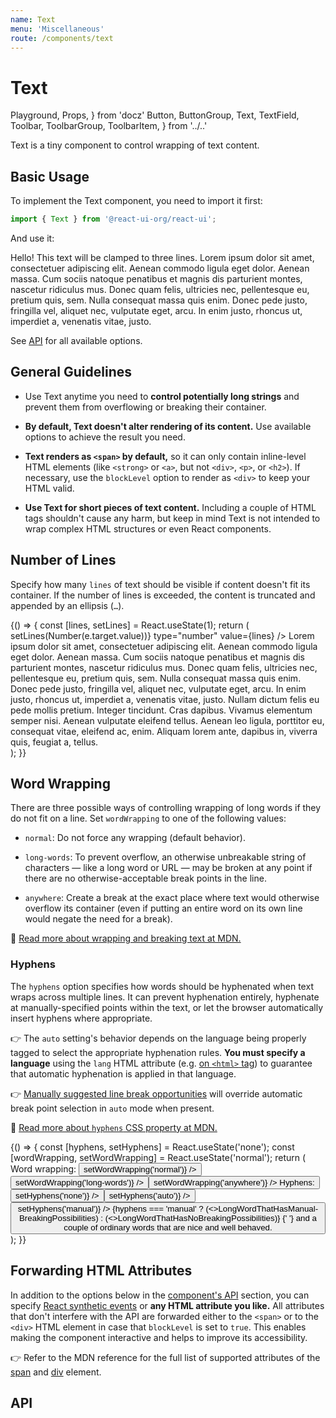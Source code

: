 ```yaml
---
name: Text
menu: 'Miscellaneous'
route: /components/text
---
```


# Text

  Playground,
  Props,
} from 'docz'
  Button,
  ButtonGroup,
  Text,
  TextField,
  Toolbar,
  ToolbarGroup,
  ToolbarItem,
} from '../..'

Text is a tiny component to control wrapping of text content.

## Basic Usage

To implement the Text component, you need to import it first:

```js
import { Text } from '@react-ui-org/react-ui';
```

And use it:

<Playground>
  <Placeholder>
    <Text lines={3}>
      Hello! This text will be clamped to three lines.
      Lorem ipsum dolor sit amet, consectetuer adipiscing elit. Aenean commodo
      ligula eget dolor. Aenean massa. Cum sociis natoque penatibus et magnis
      dis parturient montes, nascetur ridiculus mus. Donec quam felis,
      ultricies nec, pellentesque eu, pretium quis, sem. Nulla consequat massa
      quis enim. Donec pede justo, fringilla vel, aliquet nec, vulputate eget,
      arcu. In enim justo, rhoncus ut, imperdiet a, venenatis vitae, justo.
    </Text>
  </Placeholder>
</Playground>

See [API](#api) for all available options.

## General Guidelines

- Use Text anytime you need to **control potentially long strings** and
  prevent them from overflowing or breaking their container.

- **By default, Text doesn't alter rendering of its content.** Use available
  options to achieve the result you need.

- **Text renders as `<span>` by default,** so it can only contain
  inline-level HTML elements (like `<strong>` or `<a>`, but not `<div>`, `<p>`,
  or `<h2>`). If necessary, use the `blockLevel` option to render as `<div>` to
  keep your HTML valid.

- **Use Text for short pieces of text content.** Including a couple of HTML tags
  shouldn't cause any harm, but keep in mind Text is not intended to wrap
  complex HTML structures or even React components.

## Number of Lines

Specify how many `lines` of text should be visible if content doesn't fit its
container. If the number of lines is exceeded, the content is truncated and
appended by an ellipsis (`…`).

<Playground>
  {() => {
    const [lines, setLines] = React.useState(1);
    return (
      <div>
        <Toolbar align="baseline">
          <ToolbarItem>
            <TextField
              label="Number of lines"
              min={1}
              max={100}
              onChange={(e) => setLines(Number(e.target.value))}
              type="number"
              value={lines}
            />
          </ToolbarItem>
        </Toolbar>
        <Placeholder>
          <Text lines={lines}>
            Lorem ipsum dolor sit amet, consectetuer adipiscing elit. Aenean
            commodo ligula eget dolor. Aenean massa. Cum sociis natoque
            penatibus et magnis dis parturient montes, nascetur ridiculus mus.
            Donec quam felis, ultricies nec, pellentesque eu, pretium quis, sem.
            Nulla consequat massa quis enim. Donec pede justo, fringilla vel,
            aliquet nec, vulputate eget, arcu. In enim justo, rhoncus ut,
            imperdiet a, venenatis vitae, justo. Nullam dictum felis eu pede
            mollis pretium. Integer tincidunt. Cras dapibus. Vivamus elementum
            semper nisi. Aenean vulputate eleifend tellus. Aenean leo ligula,
            porttitor eu, consequat vitae, eleifend ac, enim. Aliquam lorem
            ante, dapibus in, viverra quis, feugiat a, tellus.
          </Text>
        </Placeholder>
      </div>
    );
  }}
</Playground>

## Word Wrapping

There are three possible ways of controlling wrapping of long words if they do
not fit on a line. Set `wordWrapping` to one of the following values:

- `normal`: Do not force any wrapping (default behavior).

- `long-words`: To prevent overflow, an otherwise unbreakable string of
  characters — like a long word or URL — may be broken at any point if there are
  no otherwise-acceptable break points in the line.

- `anywhere`: Create a break at the exact place where text would otherwise
  overflow its container (even if putting an entire word on its own line would
  negate the need for a break).

📖 [Read more about wrapping and breaking text at MDN.](https://developer.mozilla.org/en-US/docs/Web/CSS/CSS_Text/Wrapping_Text)

### Hyphens

The `hyphens` option specifies how words should be hyphenated when text wraps
across multiple lines. It can prevent hyphenation entirely, hyphenate at
manually-specified points within the text, or let the browser automatically
insert hyphens where appropriate.

👉 The `auto` setting's behavior depends on the language being properly tagged
to select the appropriate hyphenation rules. **You must specify a language**
using the `lang` HTML attribute (e.g.
[on `<html>` tag](/getting-started/usage#full-example)) to guarantee that
automatic hyphenation is applied in that language.

👉 [Manually suggested line break opportunities](https://developer.mozilla.org/en-US/docs/Web/CSS/hyphens#suggesting_line_break_opportunities)
will override automatic break point selection in `auto` mode when present.

📖 [Read more about `hyphens` CSS property at MDN.](https://developer.mozilla.org/en-US/docs/Web/CSS/hyphens)

<Playground>
  {() => {
    const [hyphens, setHyphens] = React.useState('none');
    const [wordWrapping, setWordWrapping] = React.useState('normal');
    return (
      <div>
        <Toolbar>
          <ToolbarGroup align="baseline">
            <ToolbarItem>
              <span id="word-wrapping-options-label">Word wrapping:</span>
            </ToolbarItem>
            <ToolbarItem>
              <ButtonGroup aria-labelledby="word-wrapping-options-label">
                <Button
                  color={wordWrapping === 'normal' ? 'selected' : 'primary'}
                  label="normal"
                  onClick={() => setWordWrapping('normal')}
                />
                <Button
                  color={wordWrapping === 'long-words' ? 'selected' : 'primary'}
                  label="long-words"
                  onClick={() => setWordWrapping('long-words')}
                />
                <Button
                  color={wordWrapping === 'anywhere' ? 'selected' : 'primary'}
                  label="anywhere"
                  onClick={() => setWordWrapping('anywhere')}
                />
              </ButtonGroup>
            </ToolbarItem>
          </ToolbarGroup>
          <ToolbarGroup align="baseline">
            <ToolbarItem>
              <span id="hyphens-options-label">Hyphens:</span>
            </ToolbarItem>
            <ToolbarItem>
              <ButtonGroup aria-labelledby="hyphens-options-label">
                <Button
                  color={hyphens === 'none' ? 'selected' : 'primary'}
                  label="none"
                  onClick={() => setHyphens('none')}
                />
                <Button
                  color={hyphens === 'auto' ? 'selected' : 'primary'}
                  label="auto"
                  onClick={() => setHyphens('auto')}
                />
                <Button
                  color={hyphens === 'manual' ? 'selected' : 'primary'}
                  label="manual"
                  onClick={() => setHyphens('manual')}
                />
              </ButtonGroup>
            </ToolbarItem>
          </ToolbarGroup>
        </Toolbar>
        <Placeholder width="11em" bordered>
          <Text hyphens={hyphens} wordWrapping={wordWrapping}>
            {hyphens === 'manual'
              ? (<>LongWord&shy;ThatHasManual&shy;Breaking&shy;Possibilities</>)
              : (<>LongWordThatHasNoBreakingPossibilities</>)}
            {' '}
            and a couple of ordinary words that are nice and well behaved.
          </Text>
        </Placeholder>
      </div>
    );
  }}
</Playground>

## Forwarding HTML Attributes

In addition to the options below in the [component's API](#api) section, you
can specify [React synthetic events] or **any HTML attribute you like.** All
attributes that don't interfere with the API are forwarded either to the
`<span>` or to the `<div>` HTML element in case that `blockLevel` is set to
`true`. This enables making the component interactive and helps to improve its
accessibility.

👉 Refer to the MDN reference for the full list of supported attributes of the
[span] and [div] element.

## API

<Props table of={Text} />

[React synthetic events]: https://reactjs.org/docs/events.html
[span]: https://developer.mozilla.org/en-US/docs/Web/HTML/Element/span#attributes
[div]: https://developer.mozilla.org/en-US/docs/Web/HTML/Element/div#attributes
